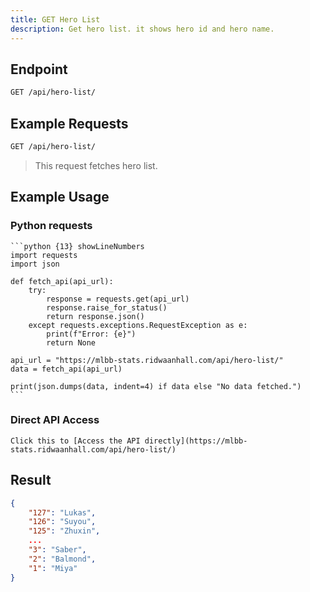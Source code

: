 ```yaml
---
title: GET Hero List
description: Get hero list. it shows hero id and hero name.
---
```


## Endpoint

```txt
GET /api/hero-list/
```

## Example Requests

```txt
GET /api/hero-list/
```

> This request fetches hero list.

## Example Usage

### Python requests

    ```python {13} showLineNumbers
    import requests
    import json

    def fetch_api(api_url):
        try:
            response = requests.get(api_url)
            response.raise_for_status()
            return response.json()
        except requests.exceptions.RequestException as e:
            print(f"Error: {e}")
            return None

    api_url = "https://mlbb-stats.ridwaanhall.com/api/hero-list/"
    data = fetch_api(api_url)

    print(json.dumps(data, indent=4) if data else "No data fetched.")
    ```

### Direct API Access

    Click this to [Access the API directly](https://mlbb-stats.ridwaanhall.com/api/hero-list/)

## Result

```json showLineNumbers
{
    "127": "Lukas",
    "126": "Suyou",
    "125": "Zhuxin",
    ...
    "3": "Saber",
    "2": "Balmond",
    "1": "Miya"
}
```